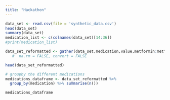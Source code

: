 ```yaml
---
title: "Hackathon"
---
```



```r
data_set <- read.csv(file = 'synthetic_data.csv')
head(data_set)
summary(data_set) 
medication_list <- c(colnames(data_set)[14:36])
#print(medication_list)

data_set_reformatted <- gather(data_set,medication,value,metformin:metformin.pioglitazone)
   #  na.rm = FALSE, convert = FALSE 

head(data_set_reformatted)  

```

```r
# groupby the different medications 
medications_dataframe <- data_set_reformatted %>% 
  group_by(medication) %>% summarise(n())

medications_dataframe 

```
